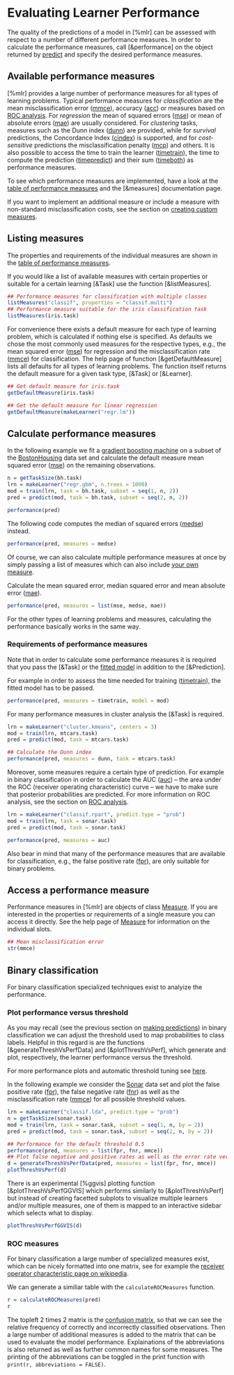 # Evaluating Learner Performance
The quality of the predictions of a model in [%mlr] can be assessed with respect to a
number of different performance measures.
In order to calculate the performance measures, call [&performance] on the object
returned by [predict](&predict.WrappedModel) and specify the desired performance measures.


## Available performance measures
[%mlr] provides a large number of performance measures for all types of learning problems.
Typical performance measures for *classification* are the mean misclassification error ([mmce](measures.md)),
accuracy ([acc](measures.md)) or measures based on [ROC analysis](roc_analysis.md).
For *regression* the mean of squared errors ([mse](measures.md)) or mean of absolute errors ([mae](measures.md))
are usually considered.
For *clustering* tasks, measures such as the Dunn index ([dunn](measures.md)) are provided,
while for *survival* predictions, the Concordance Index ([cindex](measures.md)) is
supported, and for *cost-sensitive* predictions the misclassification penalty
([mcp](measures.md)) and others. It is also possible to access the time to train the
learner ([timetrain](measures.md)), the time to compute the prediction ([timepredict](measures.md)) and their
sum ([timeboth](measures.md)) as performance measures.

To see which performance measures are implemented, have a look at the
[table of performance measures](measures.md) and the [&measures] documentation page.

If you want to implement an additional measure or include a measure with
non-standard misclassification costs, see the section on
[creating custom measures](create_measure.md).

## Listing measures
The properties and requirements of the individual measures are shown in the [table of performance measures](measures.md).

If you would like a list of available measures with certain properties or suitable for a
certain learning [&Task] use the function [&listMeasures].

```r
## Performance measures for classification with multiple classes
listMeasures("classif", properties = "classif.multi")
## Performance measure suitable for the iris classification task
listMeasures(iris.task)
```
For convenience there exists a default measure for each type of learning problem, which is
calculated if nothing else is specified. As defaults we chose the most commonly used measures for the
respective types, e.g., the mean squared error ([mse](measures.md)) for regression and the
misclassification rate ([mmce](measures.md)) for classification.
The help page of function [&getDefaultMeasure] lists all defaults for all types of learning problems.
The function itself returns the default measure for a given task type, [&Task] or [&Learner].

```r
## Get default measure for iris.task
getDefaultMeasure(iris.task)

## Get the default measure for linear regression
getDefaultMeasure(makeLearner("regr.lm"))
```

## Calculate performance measures
In the following example we fit a [gradient boosting machine](&gbm::gbm) on a subset of the
[BostonHousing](&mlbench::BostonHousing) data set and calculate the default measure mean
squared error ([mse](measures.md)) on the remaining observations.

```r
n = getTaskSize(bh.task)
lrn = makeLearner("regr.gbm", n.trees = 1000)
mod = train(lrn, task = bh.task, subset = seq(1, n, 2))
pred = predict(mod, task = bh.task, subset = seq(2, n, 2))

performance(pred)
```

The following code computes the median of squared errors ([medse](measures.md)) instead.

```r
performance(pred, measures = medse)
```

Of course, we can also calculate multiple performance measures at once by simply passing a
list of measures which can also include [your own measure](create_measure.md).

Calculate the mean squared error, median squared error and mean absolute error ([mae](measures.md)).

```r
performance(pred, measures = list(mse, medse, mae))
```

For the other types of learning problems and measures, calculating the performance basically
works in the same way.


### Requirements of performance measures
Note that in order to calculate some performance measures it is required that you pass the
[&Task] or the [fitted model](&makeWrappedModel) in addition to the [&Prediction].

For example in order to assess the time needed for training ([timetrain](measures.md)), the fitted
model has to be passed.
```r
performance(pred, measures = timetrain, model = mod)
```

For many performance measures in cluster analysis the [&Task] is required.
```r
lrn = makeLearner("cluster.kmeans", centers = 3)
mod = train(lrn, mtcars.task)
pred = predict(mod, task = mtcars.task)

## Calculate the Dunn index
performance(pred, measures = dunn, task = mtcars.task)
```

Moreover, some measures require a certain type of prediction.
For example in binary classification in order to calculate the AUC ([auc](measures.md)) -- the area
under the ROC (receiver operating characteristic) curve -- we have to make sure that posterior
probabilities are predicted.
For more information on ROC analysis, see the section on [ROC analysis](roc_analysis.md).

```r
lrn = makeLearner("classif.rpart", predict.type = "prob")
mod = train(lrn, task = sonar.task)
pred = predict(mod, task = sonar.task)

performance(pred, measures = auc)
```

Also bear in mind that many of the performance measures that are available for classification,
e.g., the false positive rate ([fpr](measures.md)), are only suitable for binary problems.


## Access a performance measure

Performance measures in [%mlr] are objects of class [Measure](&makeMeasure).
If you are interested in the properties or requirements of a single measure you can access it directly.
See the help page of [Measure](&makeMeasure) for information on the individual slots.

```r
## Mean misclassification error
str(mmce)
```

## Binary classification

For binary classification specialized techniques exist to analyize the performance. 

### Plot performance versus threshold

As you may recall (see the previous section on [making predictions](predict.md))
in binary classification we can adjust the threshold used to map probabilities to class labels.
Helpful in this regard is are the functions [&generateThreshVsPerfData] and [&plotThreshVsPerf], which generate and plot, respectively, the learner performance versus the threshold.

For more performance plots and automatic threshold tuning see [here](roc_analysis.md).

In the following example we consider the [Sonar](&mlbench::Sonar) data set and
plot the false positive rate ([fpr](measures.md)), the false negative rate ([fnr](measures.md))
as well as the misclassification rate ([mmce](measures.md)) for all possible threshold values.

```r
lrn = makeLearner("classif.lda", predict.type = "prob")
n = getTaskSize(sonar.task)
mod = train(lrn, task = sonar.task, subset = seq(1, n, by = 2))
pred = predict(mod, task = sonar.task, subset = seq(2, n, by = 2))

## Performance for the default threshold 0.5
performance(pred, measures = list(fpr, fnr, mmce))
## Plot false negative and positive rates as well as the error rate versus the threshold
d = generateThreshVsPerfData(pred, measures = list(fpr, fnr, mmce))
plotThreshVsPerf(d)
```

There is an experimental [%ggvis] plotting function [&plotThreshVsPerfGGVIS] which performs similarly
to [&plotThreshVsPerf] but instead of creating facetted subplots to visualize multiple learners and/or
multiple measures, one of them is mapped to an interactive sidebar which selects what to display.

```r
plotThreshVsPerfGGVIS(d)
```

### ROC measures

For binary classification a large number of specialized measures exist, which can be nicely formatted into
one matrix, see for example the [receiver operator characteristic page on wikipedia](https://en.wikipedia.org/wiki/Receiver_operating_characteristic).

We can generate a similiar table with the `calculateROCMeasures` function.

```r
r = calculateROCMeasures(pred)
r
```

The topleft 2 times 2 matrix is the [confusion matrix](predict.md#Confusion_matrix), so that we can see
the relative frequency of correctly and incorrectly classified observations. Then a large number of
additional measures is added to the matrix that can be used to evaluate the model performance. Explainations of 
the abbreviations is also returned as well as further common names for some measures. The printing of the
abbreviations can be toggled in the print function with `print(r, abbreviations = FALSE)`.
